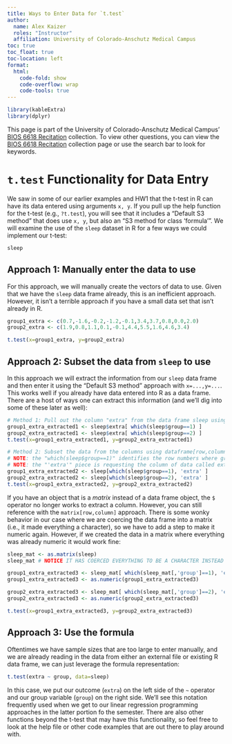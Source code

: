```yaml
---
title: Ways to Enter Data for `t.test`
author: 
  name: Alex Kaizer
  roles: "Instructor"
  affiliation: University of Colorado-Anschutz Medical Campus
toc: true
toc_float: true
toc-location: left
format:
  html:
    code-fold: show
    code-overflow: wrap 
    code-tools: true
---
```


```r
library(kableExtra)
library(dplyr)
```

This page is part of the University of Colorado-Anschutz Medical Campus' [BIOS 6618 Recitation](/recitation/index.qmd) collection. To view other questions, you can view the [BIOS 6618 Recitation](/recitation/index.qmd) collection page or use the search bar to look for keywords.

# `t.test` Functionality for Data Entry

We saw in some of our earlier examples and HW1 that the t-test in R can have its data entered using arguments `x, y`. If you pull up the help function for the t-test (e.g., `?t.test`), you will see that it includes a "Default S3 method" that does use `x, y`, but also an "S3 method for class 'formula'". We will examine the use of the `sleep` dataset in R for a few ways we could implement our t-test:

```r
sleep
```


## Approach 1: Manually enter the data to use

For this approach, we will manually create the vectors of data to use. Given that we have the `sleep` data frame already, this is an inefficient approach. However, it isn't a terrible approach if you have a small data set that isn't already in R.

```r
group1_extra <- c(0.7,-1.6,-0.2,-1.2,-0.1,3.4,3.7,0.8,0.0,2.0)
group2_extra <- c(1.9,0.8,1.1,0.1,-0.1,4.4,5.5,1.6,4.6,3.4)

t.test(x=group1_extra, y=group2_extra)
```


## Approach 2: Subset the data from `sleep` to use

In this approach we will extract the information from our `sleep` data frame and then enter it using the "Default S3 method" approach with `x=...,y=...`. This works well if you already have data entered into R as a data frame. There are a host of ways one can extract this information (and we'll dig into some of these later as well):

```r
# Method 1: Pull out the column "extra" from the data frame sleep using the $ operator and subset by group
group1_extra_extracted1 <- sleep$extra[ which(sleep$group==1) ]
group2_extra_extracted1 <- sleep$extra[ which(sleep$group==2) ]
t.test(x=group1_extra_extracted1, y=group2_extra_extracted1)

# Method 2: Subset the data from the columns using dataframe[row,column] notation
# NOTE: the "which(sleep$group==1)" identifies the row numbers where group is equal to 1
# NOTE: the "'extra'" piece is requesting the column of data called extra from the data frame
group1_extra_extracted2 <- sleep[which(sleep$group==1), 'extra' ]
group2_extra_extracted2 <- sleep[which(sleep$group==2), 'extra' ]
t.test(x=group1_extra_extracted2, y=group2_extra_extracted2)
```

If you have an object that is a *matrix* instead of a data frame object, the `$` operator no longer works to extract a column. However, you can still reference with the `matrix[row,column]` approach. There is some wonky behavior in our case where we are coercing the data frame into a matrix (i.e., it made everything a character), so we have to add a step to make it numeric again. However, if we created the data in a matrix where everything was already numeric it would work fine:

```r
sleep_mat <- as.matrix(sleep)
sleep_mat # NOTICE IT HAS COERCED EVERYTHING TO BE A CHARACTER INSTEAD OF A NUMBER!!!

group1_extra_extracted3 <- sleep_mat[ which(sleep_mat[,'group']==1), 'extra']
group1_extra_extracted3 <- as.numeric(group1_extra_extracted3)

group2_extra_extracted3 <- sleep_mat[ which(sleep_mat[,'group']==2), 'extra']
group2_extra_extracted3 <- as.numeric(group2_extra_extracted3)

t.test(x=group1_extra_extracted3, y=group2_extra_extracted3)
```


## Approach 3: Use the formula

Oftentimes we have sample sizes that are too large to enter manually, and we are already reading in the data from either an external file or existing R data frame, we can just leverage the formula representation:

```r
t.test(extra ~ group, data=sleep)
```

In this case, we put our outcome (`extra`) on the left side of the `~` operator and our group variable (`group`) on the right side. We'll see this notation frequently used when we get to our linear regression programming approaches in the latter portion fo the semester. There are also other functions beyond the t-test that may have this functionality, so feel free to look at the help file or other code examples that are out there to play around with.




